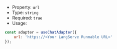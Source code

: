 * Property: `url`
* Type: `string`
* Required: `true`
* Usage:

```js
const adapter = useChatAdapter({
    url: 'https://<Your LangServe Runnable URL>'
});
```
